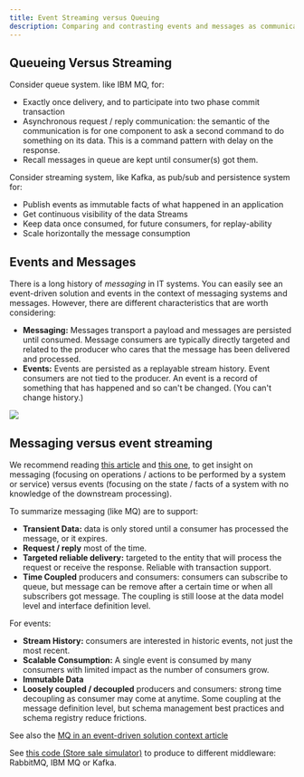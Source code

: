 ```yaml
---
title: Event Streaming versus Queuing
description: Comparing and contrasting events and messages as communication artifacts in distributed systems.
---
```


## Queueing Versus Streaming

Consider queue system. like IBM MQ, for:

* Exactly once delivery, and to participate into two phase commit transaction
* Asynchronous request / reply communication: the semantic of the communication is for one component to ask a second command to do something on its data. This is a command pattern with delay on the response.
* Recall messages in queue are kept until consumer(s) got them.

Consider streaming system, like Kafka, as pub/sub and persistence system for:

* Publish events as immutable facts of what happened in an application
* Get continuous visibility of the data Streams
* Keep data once consumed, for future consumers, for replay-ability
* Scale horizontally the message consumption


## Events and Messages

There is a long history of *messaging* in IT systems.  You can easily see an event-driven solution and events in the context of messaging systems and messages. However, there are different characteristics that are worth considering:

* **Messaging:** Messages transport a payload and messages are persisted until consumed. Message consumers are typically directly targeted and related to the producer who cares that the message has been delivered and processed.
* **Events:** Events are persisted as a replayable stream history. Event consumers are not tied to the producer. An event is a record of something that has happened and so can't be changed. (You can't change history.)

![](./images/evt-msg.png)

## Messaging versus event streaming

We recommend reading [this article](https://developer.ibm.com/messaging/2018/05/18/comparing-messaging-event-streaming-use-cases/) and [this one](https://developer.ibm.com/messaging/2019/02/05/comparing-messaging-pub-sub-and-event-streams/), to get insight on messaging (focusing on operations / actions to be performed by a system or service) versus events (focusing on the state / facts of a system with no knowledge of the downstream processing).

To summarize messaging (like MQ) are to support:

* **Transient Data:** data is only stored until a consumer has processed the message, or it expires.
* **Request / reply** most of the time.
* **Targeted reliable delivery:** targeted to the entity that will process the request or receive the response. Reliable with transaction support.
* **Time Coupled** producers and consumers: consumers can subscribe to queue, but message can be remove after a certain time or when all subscribers got message.
The coupling is still loose at the data model level and interface definition level.

For events:

* **Stream History:** consumers are interested in historic events, not just the most recent.
* **Scalable Consumption:** A single event is consumed by many consumers with limited impact as the number of consumers grow.
* **Immutable Data**
* **Loosely coupled / decoupled** producers and consumers: strong time decoupling as consumer may come at anytime. 
Some coupling at the message definition level, but schema management best practices and schema registry reduce frictions.

See also the [MQ in an event-driven solution context article](/technology/mq/)

See [this code (Store sale simulator)](https://github.com/ibm-cloud-architecture/refarch-eda-store-simulator) to produce to different middleware: RabbitMQ, IBM MQ or Kafka.
